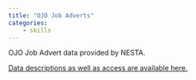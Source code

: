 ```yaml
---
title: "OJO Job Adverts"
categories:
    - skills
---
```


OJO Job Advert data provided by NESTA.

[Data descriptions as well as access are available here.](ojo_data_summary.pdf)